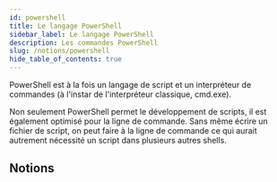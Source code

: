 ```yaml
---
id: powershell
title: Le langage PowerShell
sidebar_label: Le langage PowerShell
description: Les commandes PowerShell
slug: /notions/powershell
hide_table_of_contents: true
---
```



PowerShell est à la fois un langage de script et un interpréteur de commandes (à l'instar de l'interpréteur classique, cmd.exe).

Non seulement PowerShell permet le développement de scripts, il est également optimisé pour la ligne de commande. Sans même écrire un fichier de script, on peut faire à la ligne de commande ce qui aurait autrement nécessité un script dans plusieurs autres shells.


## Notions

<DocCardList className="DocCardList--no-description"/>
